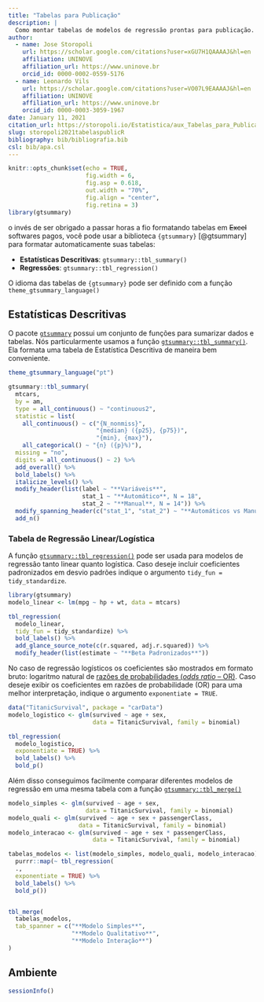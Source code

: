 ```yaml
---
title: "Tabelas para Publicação"
description: |
  Como montar tabelas de modelos de regressão prontas para publicação.
author:
  - name: Jose Storopoli
    url: https://scholar.google.com/citations?user=xGU7H1QAAAAJ&hl=en
    affiliation: UNINOVE
    affiliation_url: https://www.uninove.br
    orcid_id: 0000-0002-0559-5176
  - name: Leonardo Vils
    url: https://scholar.google.com/citations?user=VO07L9EAAAAJ&hl=en
    affiliation: UNINOVE
    affiliation_url: https://www.uninove.br
    orcid_id: 0000-0003-3059-1967
date: January 11, 2021
citation_url: https://storopoli.io/Estatistica/aux_Tabelas_para_Publicacao.html
slug: storopoli2021tabelaspublicR
bibliography: bib/bibliografia.bib
csl: bib/apa.csl
---
```


```r
knitr::opts_chunk$set(echo = TRUE,
                      fig.width = 6,
                      fig.asp = 0.618,
                      out.width = "70%",
                      fig.align = "center",
                      fig.retina = 3)
library(gtsummary)
```

<link rel="stylesheet" href="https://cdn.rawgit.com/jpswalsh/academicons/master/css/academicons.min.css"/>

o invés de ser obrigado a passar horas a fio formatando tabelas em ~~Excel~~ softwares pagos, você pode usar a biblioteca `{gtsummary}` [@gtsummary] para formatar automaticamente suas tabelas:

* **Estatísticas Descritivas**: `gtsummary::tbl_summary()`
* **Regressões**: `gtsummary::tbl_regression()`

O idioma das tabelas de `{gtsummary}` pode ser definido com a função `theme_gtsummary_language()`

## Estatísticas Descritivas

O pacote [`gtsummary`](https://github.com/ddsjoberg/gtsummary) possui um conjunto de funções para sumarizar dados e tabelas. Nós particularmente usamos a função [`gtsummary::tbl_summary()`](http://www.danieldsjoberg.com/gtsummary/articles/tbl_summary.html). Ela formata uma tabela de Estatística Descritiva de maneira bem conveniente.

```r
theme_gtsummary_language("pt")

gtsummary::tbl_summary(
  mtcars,
  by = am,
  type = all_continuous() ~ "continuous2",
  statistic = list(
    all_continuous() ~ c("{N_nonmiss}",
                         "{median} ({p25}, {p75})",
                         "{min}, {max}"),
    all_categorical() ~ "{n} ({p}%)"),
  missing = "no",
  digits = all_continuous() ~ 2) %>%
  add_overall() %>%
  bold_labels() %>%
  italicize_levels() %>%
  modify_header(list(label ~ "**Variáveis**",
                     stat_1 ~ "**Automático**, N = 18",
                     stat_2 ~ "**Manual**, N = 14")) %>%
  modify_spanning_header(c("stat_1", "stat_2") ~ "**Automáticos vs Manuais**") %>%
  add_n()
```


### Tabela de Regressão Linear/Logística

A função [`gtsummary::tbl_regression()`](http://www.danieldsjoberg.com/gtsummary//reference/tbl_regression.html) pode ser usada para modelos de regressão tanto linear quanto logística. Caso deseje incluir coeficientes padronizados em desvio padrões indique o argumento `tidy_fun = tidy_standardize`.

```r
library(gtsummary)
modelo_linear <- lm(mpg ~ hp + wt, data = mtcars)

tbl_regression(
  modelo_linear,
  tidy_fun = tidy_standardize) %>%
  bold_labels() %>%
  add_glance_source_note(c(r.squared, adj.r.squared)) %>%
  modify_header(list(estimate ~ "**Beta Padronizados**"))
```

No caso de regressão logísticos os coeficientes são mostrados em formato bruto: logaritmo natural de [razões de probabilidades (*odds ratio* -- OR)](https://pt.wikipedia.org/wiki/Razão_de_possibilidades). Caso deseje exibir os coeficientes em razões de probabilidade (OR) para uma melhor interpretação, indique o argumento `exponentiate = TRUE`.

```r
data("TitanicSurvival", package = "carData")
modelo_logistico <- glm(survived ~ age + sex,
                        data = TitanicSurvival, family = binomial)

tbl_regression(
  modelo_logistico,
  exponentiate = TRUE) %>%
  bold_labels() %>%
  bold_p()
```

Além disso conseguimos facilmente comparar diferentes modelos de regressão em uma mesma tabela com a função [`gtsummary::tbl_merge()`](http://www.danieldsjoberg.com/gtsummary//reference/tbl_merge.html)

```r
modelo_simples <- glm(survived ~ age + sex,
                      data = TitanicSurvival, family = binomial)
modelo_quali <- glm(survived ~ age + sex + passengerClass,
                    data = TitanicSurvival, family = binomial)
modelo_interacao <- glm(survived ~ age + sex * passengerClass,
                        data = TitanicSurvival, family = binomial)

tabelas_modelos <- list(modelo_simples, modelo_quali, modelo_interacao) %>%
  purrr::map(~ tbl_regression(
  .,
  exponentiate = TRUE) %>%
  bold_labels() %>%
  bold_p())


tbl_merge(
  tabelas_modelos,
  tab_spanner = c("**Modelo Simples**",
                  "**Modelo Qualitativo**",
                  "**Modelo Interação**")
)
```

## Ambiente

```r
sessionInfo()
```
